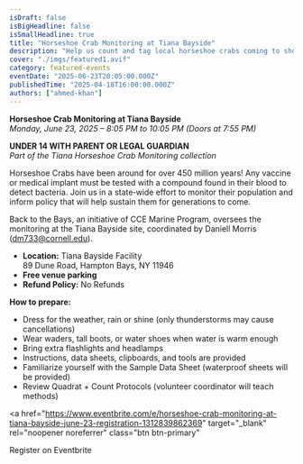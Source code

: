 ```yaml
---
isDraft: false
isBigHeadline: false
isSmallHeadline: true
title: "Horseshoe Crab Monitoring at Tiana Bayside"
description: "Help us count and tag local horseshoe crabs coming to shore to lay eggs at Tiana Bayside, Hampton Bays as part of a statewide monitoring initiative."
cover: "./imgs/featured1.avif"
category: featured-events
eventDate: "2025-06-23T20:05:00.000Z"
publishedTime: "2025-04-18T16:00:00.000Z"
authors: ["ahmed-khan"]
---
```


**Horseshoe Crab Monitoring at Tiana Bayside**  
_Monday, June 23, 2025 – 8:05 PM to 10:05 PM (Doors at 7:55 PM)_

**UNDER 14 WITH PARENT OR LEGAL GUARDIAN**  
_Part of the Tiana Horseshoe Crab Monitoring collection_

Horseshoe Crabs have been around for over 450 million years! Any vaccine or medical implant must be tested with a compound found in their blood to detect bacteria. Join us in a state‑wide effort to monitor their population and inform policy that will help sustain them for generations to come.

Back to the Bays, an initiative of CCE Marine Program, oversees the monitoring at the Tiana Bayside site, coordinated by Daniell Morris (dm733@cornell.edu).

- **Location:** Tiana Bayside Facility  
  89 Dune Road, Hampton Bays, NY 11946
- **Free venue parking**
- **Refund Policy:** No Refunds

**How to prepare:**

- Dress for the weather, rain or shine (only thunderstorms may cause cancellations)
- Wear waders, tall boots, or water shoes when water is warm enough
- Bring extra flashlights and headlamps
- Instructions, data sheets, clipboards, and tools are provided
- Familiarize yourself with the Sample Data Sheet (waterproof sheets will be provided)
- Review Quadrat + Count Protocols (volunteer coordinator will teach methods)

<a
  href="https://www.eventbrite.com/e/horseshoe-crab-monitoring-at-tiana-bayside-june-23-registration-1312839862369"
  target="_blank"
  rel="noopener noreferrer"
  class="btn btn-primary"
>
  Register on Eventbrite
</a>
